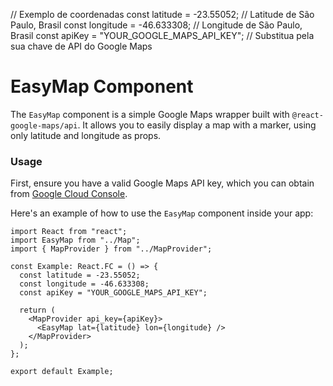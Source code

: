 
// Exemplo de coordenadas
const latitude = -23.55052; // Latitude de São Paulo, Brasil
const longitude = -46.633308; // Longitude de São Paulo, Brasil
const apiKey = "YOUR_GOOGLE_MAPS_API_KEY"; // Substitua pela sua chave de API do Google Maps


# EasyMap Component

The `EasyMap` component is a simple Google Maps wrapper built with `@react-google-maps/api`. It allows you to easily display a map with a marker, using only latitude and longitude as props.

### Usage

First, ensure you have a valid Google Maps API key, which you can obtain from [Google Cloud Console](https://console.cloud.google.com/).

Here's an example of how to use the `EasyMap` component inside your app:

```tsx
import React from "react";
import EasyMap from "../Map";
import { MapProvider } from "../MapProvider";

const Example: React.FC = () => {
  const latitude = -23.55052;
  const longitude = -46.633308;
  const apiKey = "YOUR_GOOGLE_MAPS_API_KEY";

  return (
    <MapProvider api_key={apiKey}>
      <EasyMap lat={latitude} lon={longitude} />
    </MapProvider>
  );
};

export default Example;
```
